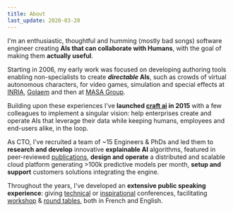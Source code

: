 ```yaml
---
title: About
last_update: 2020-03-20
---
```


I'm an enthusiastic, thoughtful and humming (mostly bad songs) software engineer
creating **AIs that can collaborate with Humans**, with the goal of making them
**actually useful**.

Starting in 2006, my early work was focused on developing authoring tools
enabling non-specialists to create **_directable_ AIs**, such as crowds of
virtual autonomous characters, for video games, simulation and special effects
at [INRIA](https://inria.fr), [Golaem](http://golaem.com) and then at
[MASA Group](https://masasim.com).

Building upon these experiences I've **launched [craft ai](https://craft.ai) in
2015** with a few colleagues to implement a singular vision: help enterprises
create and operate AIs that leverage their data while keeping humans, employees
and end-users alike, in the loop.

As CTO, I've recruited a team of ~15 Engineers & PhDs and led them to **research
and develop** innovative **explainable AI** algorithms, featured in
peer-reviewed [publications](https://github.com/craft-ai/sci), **design and
operate** a distributed and scalable cloud platform generating >100k predictive
models per month, **setup and support** customers solutions integrating the
engine.

Throughout the years, I've developed an **extensive public speaking
experience**: giving
[technical](articles/2014-03-17-gdcaisummit2014-environmentally-conscious-ai/#environmentally-conscious-ai-improving-spatial-analysis-and-reasoning)
or [inspirational](https://www.youtube.com/watch?v=jzXtmjC78r4) conferences,
facilitating
[workshop](https://sc21.fr/total-retour-sur-la-session-aiforleaders-du-24-mai/)
&
[round tables](https://www.craft.ai/blog/ai-night-2019-explainable-ai-workshop),
both in French and English.
